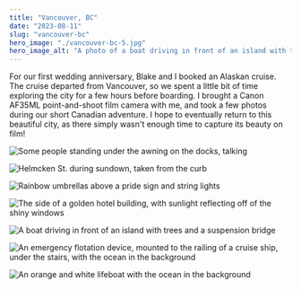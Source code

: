 ```yaml
---
title: "Vancouver, BC"
date: "2023-08-11"
slug: "vancouver-bc"
hero_image: "./vancouver-bc-5.jpg"
hero_image_alt: "A photo of a boat driving in front of an island with trees and a suspension bridge"
---
```


For our first wedding anniversary, Blake and I booked an Alaskan cruise. The cruise departed from Vancouver, so we spent a little bit of time exploring the city for a few hours before boarding. I brought a Canon AF35ML point-and-shoot film camera with me, and took a few photos during our short Canadian adventure. I hope to eventually return to this beautiful city, as there simply wasn't enough time to capture its beauty on film!

![Some people standing under the awning on the docks, talking](./vancouver-bc-1.jpg "Canon AF35ML - FujiFilm Color 200")

![Helmcken St. during sundown, taken from the curb](./vancouver-bc-2.jpg "Canon AF35ML - FujiFilm Color 200")

![Rainbow umbrellas above a pride sign and string lights](./vancouver-bc-3.jpg "Canon AF35ML - FujiFilm Color 200")

![The side of a golden hotel building, with sunlight reflecting off of the shiny windows](./vancouver-bc-4.jpg "Canon AF35ML - FujiFilm Color 200")

![A boat driving in front of an island with trees and a suspension bridge](./vancouver-bc-5.jpg "Canon AF35ML - FujiFilm Color 200")

![An emergency flotation device, mounted to the railing of a cruise ship, under the stairs, with the ocean in the background](./vancouver-bc-6.jpg "Canon AF35ML - FujiFilm Color 200")

![An orange and white lifeboat with the ocean in the background](./vancouver-bc-7.jpg "Canon AF35ML - FujiFilm Color 200")
